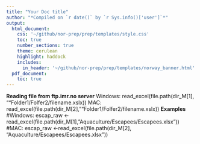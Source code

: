 ```yaml
---
title: "Your Doc title"
author: "*Compiled on `r date()` by `r Sys.info()['user']`*"
output: 
  html_document:
    css: '~/github/nor-prep/prep/templates/style.css'
    toc: true
    number_sections: true
    theme: cerulean
    highlight: haddock
    includes: 
      in_header: '~/github/nor-prep/prep/templates/norway_banner.html'
  pdf_document:
    toc: true
---
```


**Reading file from ftp.imr.no server**
Windows: read_excel(file.path(dir_M[1], ""Folder1/Folfer2/filename.xslx))
MAC:  read_excel(file.path(dir_M[2], ""Folder1/Folfer2/filename.xslx))
**Examples**
#Windows: escap_raw <-read_excel(file.path(dir_M[1], "Aquaculture/Escapees/Escapees.xlsx"))
#MAC: escap_raw <-read_excel(file.path(dir_M[2], "Aquaculture/Escapees/Escapees.xlsx"))